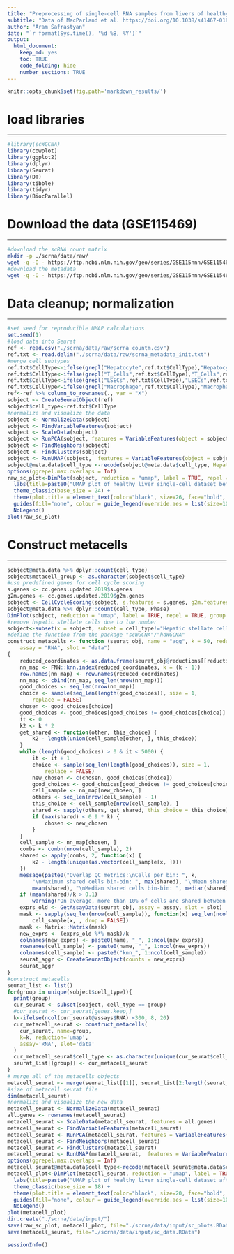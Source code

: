 ```yaml
---
title: "Preprocessing of single-cell RNA samples from livers of healthy donors"
subtitle: "Data of MacParland et al. https://doi.org/10.1038/s41467-018-06318-7"
author: "Aram Safrastyan"
date: "`r format(Sys.time(), '%d %B, %Y')`"
output:
  html_document: 
    keep_md: yes
    toc: TRUE
    code_folding: hide
    number_sections: TRUE
---
```


<style type="text/css">
.main-container {
  max-width: 1500px;
  margin-left: auto;
  margin-right: auto;
}
</style>

```r
knitr::opts_chunk$set(fig.path='markdown_results/')
```

# load libraries
***

```r
#library(scWGCNA)
library(cowplot)
library(ggplot2)
library(dplyr)
library(Seurat)
library(DT)
library(tibble)
library(tidyr)
library(BiocParallel)
```

#  Download the data (GSE115469)
***

```bash
#download the scRNA count matrix
mkdir -p ./scrna/data/raw/
wget -q -O - https://ftp.ncbi.nlm.nih.gov/geo/series/GSE115nnn/GSE115469/suppl/GSE115469_Data.csv.gz | gunzip -c > ./scrna/data/raw/scrna_countm.csv 
#download the metadata
wget -q -O - https://ftp.ncbi.nlm.nih.gov/geo/series/GSE115nnn/GSE115469/suppl/GSE115469_CellClusterType.txt.gz | gunzip -c > ./scrna/data/raw/scrna_metadata_init.txt 
```

# Data cleanup; normalization
***

```r
#set seed for reproducible UMAP calculations
set.seed(1)
#load data into Seurat
ref <- read.csv("./scrna/data/raw/scrna_countm.csv")
ref.txt <- read.delim("./scrna/data/raw/scrna_metadata_init.txt")
#merge cell subtypes
ref.txt$CellType<-ifelse(grepl("Hepatocyte",ref.txt$CellType),"Hepatocyte",ref.txt$CellType)
ref.txt$CellType<-ifelse(grepl("T_Cells",ref.txt$CellType),"T_Cells",ref.txt$CellType)
ref.txt$CellType<-ifelse(grepl("LSECs",ref.txt$CellType),"LSECs",ref.txt$CellType)
ref.txt$CellType<-ifelse(grepl("Macrophage",ref.txt$CellType),"Macrophage",ref.txt$CellType)
ref<-ref %>% column_to_rownames(., var = "X")
sobject <- CreateSeuratObject(ref)
sobject$cell_type<-ref.txt$CellType
#normalize and visualize the data
sobject <- NormalizeData(sobject)
sobject <- FindVariableFeatures(sobject)
sobject <- ScaleData(sobject)
sobject <- RunPCA(sobject, features = VariableFeatures(object = sobject))
sobject <- FindNeighbors(sobject)
sobject <- FindClusters(sobject)
sobject <- RunUMAP(sobject,  features = VariableFeatures(object = sobject))
sobject@meta.data$cell_type <-recode(sobject@meta.data$cell_type, Hepatocyte="Hepatocytes", T_Cells = "T cells", Macrophage="Macrophages", 'NK-like_Cells'="NK-like cells", Erythroid_Cells="Erythroid cells", Mature_B_Cells="Mature B cells", Plasma_Cells="Plasma cells", Portal_endothelial_Cells="Portal endothelial cells", Hepatic_Stellate_Cells="Hepatic stellate cells")
options(ggrepel.max.overlaps = Inf)
raw_sc_plot<-DimPlot(sobject, reduction = "umap", label = TRUE, repel = TRUE, label.size = 10, group.by = "cell_type", combine = TRUE) +  
  labs(title=paste0("UMAP plot of healthy liver single-cell dataset before metacell transformation", "\n", "(MacParland et al.)"))  +
  theme_classic(base_size = 24) +
  theme(plot.title = element_text(color="black", size=26, face="bold", hjust = 0.5), legend.text=element_text(size=20)) + 
  guides(fill="none", colour = guide_legend(override.aes = list(size=10))) + 
  NoLegend()
plot(raw_sc_plot)
```

# Construct metacells
***

```r
sobject@meta.data %>% dplyr::count(cell_type)
sobject$metacell_group <- as.character(sobject$cell_type)
#use predefined genes for cell cycle scoring
s.genes <- cc.genes.updated.2019$s.genes
g2m.genes <- cc.genes.updated.2019$g2m.genes
sobject <- CellCycleScoring(sobject, s.features = s.genes, g2m.features = g2m.genes, set.ident = TRUE)
sobject@meta.data %>% dplyr::count(cell_type, Phase)
DimPlot(sobject, reduction = "umap", label = TRUE, repel = TRUE, group.by = c("cell_type", "Phase"))
#remove hepatic stellate cells due to low number
sobject<-subset(x = sobject, subset = cell_type!="Hepatic stellate cells")
#define the function from the package "scWGCNA"/"hdWGCNA" 
construct_metacells <- function (seurat_obj, name = "agg", k = 50, reduction = "umap", 
    assay = "RNA", slot = "data") 
{
    reduced_coordinates <- as.data.frame(seurat_obj@reductions[[reduction]]@cell.embeddings)
    nn_map <- FNN::knn.index(reduced_coordinates, k = (k - 1))
    row.names(nn_map) <- row.names(reduced_coordinates)
    nn_map <- cbind(nn_map, seq_len(nrow(nn_map)))
    good_choices <- seq_len(nrow(nn_map))
    choice <- sample(seq_len(length(good_choices)), size = 1, 
        replace = FALSE)
    chosen <- good_choices[choice]
    good_choices <- good_choices[good_choices != good_choices[choice]]
    it <- 0
    k2 <- k * 2
    get_shared <- function(other, this_choice) {
        k2 - length(union(cell_sample[other, ], this_choice))
    }
    while (length(good_choices) > 0 & it < 5000) {
        it <- it + 1
        choice <- sample(seq_len(length(good_choices)), size = 1, 
            replace = FALSE)
        new_chosen <- c(chosen, good_choices[choice])
        good_choices <- good_choices[good_choices != good_choices[choice]]
        cell_sample <- nn_map[new_chosen, ]
        others <- seq_len(nrow(cell_sample) - 1)
        this_choice <- cell_sample[nrow(cell_sample), ]
        shared <- sapply(others, get_shared, this_choice = this_choice)
        if (max(shared) < 0.9 * k) {
            chosen <- new_chosen
        }
    }
    cell_sample <- nn_map[chosen, ]
    combs <- combn(nrow(cell_sample), 2)
    shared <- apply(combs, 2, function(x) {
        k2 - length(unique(as.vector(cell_sample[x, ])))
    })
    message(paste0("Overlap QC metrics:\nCells per bin: ", k, 
        "\nMaximum shared cells bin-bin: ", max(shared), "\nMean shared cells bin-bin: ", 
        mean(shared), "\nMedian shared cells bin-bin: ", median(shared)))
    if (mean(shared)/k > 0.1) 
        warning("On average, more than 10% of cells are shared between paired bins.")
    exprs_old <- GetAssayData(seurat_obj, assay = assay, slot = slot)
    mask <- sapply(seq_len(nrow(cell_sample)), function(x) seq_len(ncol(exprs_old)) %in% 
        cell_sample[x, , drop = FALSE])
    mask <- Matrix::Matrix(mask)
    new_exprs <- (exprs_old %*% mask)/k
    colnames(new_exprs) <- paste0(name, "_", 1:ncol(new_exprs))
    rownames(cell_sample) <- paste0(name, "_", 1:ncol(new_exprs))
    colnames(cell_sample) <- paste0("knn_", 1:ncol(cell_sample))
    seurat_aggr <- CreateSeuratObject(counts = new_exprs)
    seurat_aggr
}
#construct metacells
seurat_list <- list()
for(group in unique(sobject$cell_type)){
  print(group)
  cur_seurat <- subset(sobject, cell_type == group)
  #cur_seurat <- cur_seurat[genes.keep,]
  k<-ifelse(ncol(cur_seurat@assays$RNA) <300, 8, 20)
  cur_metacell_seurat <- construct_metacells(
    cur_seurat, name=group,
    k=k, reduction='umap',
    assay='RNA', slot='data'
  )
  cur_metacell_seurat$cell_type <- as.character(unique(cur_seurat$cell_type))
  seurat_list[[group]] <- cur_metacell_seurat
}
# merge all of the metacells objects
metacell_seurat <- merge(seurat_list[[1]], seurat_list[2:length(seurat_list)])
#size of metacell seurat file
dim(metacell_seurat)
#normalize and visualize the new data
metacell_seurat <- NormalizeData(metacell_seurat)
all.genes <- rownames(metacell_seurat)
metacell_seurat <- ScaleData(metacell_seurat, features = all.genes)
metacell_seurat <- FindVariableFeatures(metacell_seurat)
metacell_seurat <- RunPCA(metacell_seurat, features = VariableFeatures(object = metacell_seurat))
metacell_seurat <- FindNeighbors(metacell_seurat)
metacell_seurat <- FindClusters(metacell_seurat)
metacell_seurat <- RunUMAP(metacell_seurat,  features = VariableFeatures(object = metacell_seurat))
options(ggrepel.max.overlaps = Inf)
metacell_seurat@meta.data$cell_type<-recode(metacell_seurat@meta.data$cell_type, Hepatocyte="Hepatocytes", T_Cells = "T cells", Macrophage="Macrophages", 'NK-like_Cells'="NK-like cells", Erythroid_Cells="Erythroid cells", Mature_B_Cells="Mature B cells", Plasma_Cells="Plasma cells", Portal_endothelial_Cells="Portal endothelial cells")
metacell_plot<-DimPlot(metacell_seurat, reduction = "umap", label = TRUE, repel = TRUE, label.size = 10, group.by = "cell_type", combine = TRUE) + 
  labs(title=paste0("UMAP plot of healthy liver single-cell dataset after metacell transformation", "\n", "(MacParland et al.)"))  +
  theme_classic(base_size = 18) +
  theme(plot.title = element_text(color="black", size=20, face="bold", hjust = 0.5), legend.text=element_text(size=20)) + 
  guides(fill="none", colour = guide_legend(override.aes = list(size=10))) + 
  NoLegend()
plot(metacell_plot)
dir.create("./scrna/data/input/")
save(raw_sc_plot, metacell_plot, file="./scrna/data/input/sc_plots.RData")
save(metacell_seurat, file="./scrna/data/input/sc_data.RData")
```

```r
sessionInfo()
```
